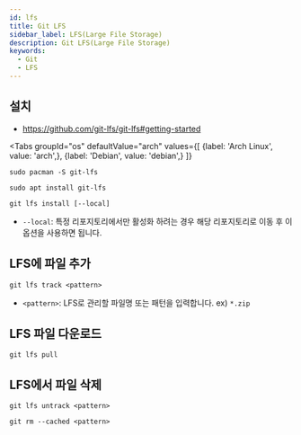 ```yaml
---
id: lfs
title: Git LFS
sidebar_label: LFS(Large File Storage)
description: Git LFS(Large File Storage)
keywords:
  - Git
  - LFS
---
```



## 설치

- https://github.com/git-lfs/git-lfs#getting-started

<Tabs
    groupId="os"
    defaultValue="arch"
    values={[
        {label: 'Arch Linux', value: 'arch',},
        {label: 'Debian', value: 'debian',}
    ]}
>

<TabItem value="arch">

```shell
sudo pacman -S git-lfs
```

</TabItem>

<TabItem value="debian">

```shell
sudo apt install git-lfs
```

</TabItem>

</Tabs>

```shell
git lfs install [--local]
```

- `--local`: 특정 리포지토리에서만 활성화 하려는 경우 해당 리포지토리로 이동 후 이 옵션을 사용하면 됩니다.

## LFS에 파일 추가

```shell
git lfs track <pattern>
```

- `<pattern>`: LFS로 관리할 파일명 또는 패턴을 입력합니다. ex) `*.zip`

## LFS 파일 다운로드

```shell
git lfs pull
```

## LFS에서 파일 삭제

```shell
git lfs untrack <pattern>
```

```shell
git rm --cached <pattern>
```
